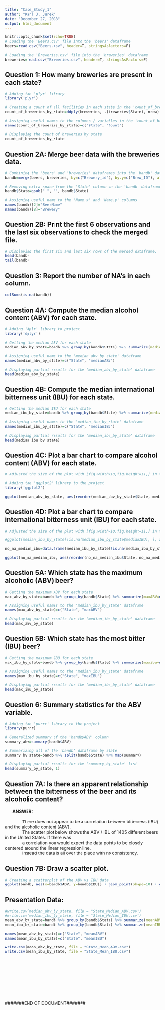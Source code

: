 ```yaml
---
title: "Case_Study_1"
author: "Karl J. Jurek"
date: "December 27, 2018"
output: html_document
---
```


```r
knitr::opts_chunk$set(echo=TRUE)
# Loading the 'Beers.csv' file into the 'beers' dataframe
beers=read.csv("Beers.csv", header=T, stringsAsFactors=F)

# Loading the 'Breweries.csv' file into the 'breweries' dataframe
breweries=read.csv("Breweries.csv", header=T, stringsAsFactors=F)
```

## Question 1: How many breweries are present in each state?

```r
# Adding the 'plyr' library
library('plyr')

# Creating a count of all facilities in each state in the 'count_of_breweries_by_state' data frame
count_of_breweries_by_state=ddply(breweries, .(breweries$State), nrow)

# Assigning useful names to the columns / variables in the 'count_of_breweries_by_state' data frame
names(count_of_breweries_by_state)=c("State", "Count")

# Displaying the count of breweries by state
count_of_breweries_by_state
```

## Question 2A: Merge beer data with the breweries data. 

```r
# Combining the 'beers' and 'breweries' dataframes into the 'bandb' dataframe
bandb=merge(beers, breweries, by=c("Brewery_id"), by.y=c("Brew_ID"), all=T)

# Removing extra space from the 'State' column in the 'bandb' dataframe
bandb$State=gsub(" ", "", bandb$State)

# Assigning useful name to the 'Name.x' and 'Name.y' columns
names(bandb)[2]="BeerName"
names(bandb)[8]="Brewery"
```


## Question 2B: Print the first 6 observations and the last six observations to check the merged file.

```r
# Displaying the first six and last six rows of the merged dataframe, 'bandb'
head(bandb)
tail(bandb)
```

## Question 3: Report the number of NA's in each column.

```r
colSums(is.na(bandb))
```

## Question 4A: Compute the median alcohol content (ABV) for each state.
```r
# Adding 'dplr' library to project
library('dplyr')

# Getting the median ABV for each state
median_abv_by_state=bandb %>% group_by(bandb$State) %>% summarize(medianabv=median(ABV, na.rm=T))

# Assigning useful name to the 'median_abv_by_state' dataframe
names(median_abv_by_state)=c("State", "medianABV")

# Displaying partial results for the 'median_abv_by_state' dataframe
head(median_abv_by_state)
```

## Question 4B: Compute the median international bitterness unit (IBU) for each state.
```r
# Getting the median IBU for each state
median_ibu_by_state=bandb %>% group_by(bandb$State) %>% summarize(medianibu=median(IBU, na.rm=T))

# Assigning useful names to the 'median_ibu_by_state' dataframe
names(median_ibu_by_state)=c("State", "medianIBU")

# Displaying partial results for the 'median_ibu_by_state' dataframe
head(median_ibu_by_state)
```

## Question 4C: Plot a bar chart to compare alcohol content (ABV) for each state.
```r
# Adjusted the size of the plot with [fig.width=10,fig.height=11,] in the code chunk for this section

# Adding the 'ggplot2' library to the project
library('ggplot2')

ggplot(median_abv_by_state, aes(reorder(median_abv_by_state$State, median_abv_by_state$medianABV), y=median_abv_by_state$medianABV, fill=median_abv_by_state$State)) + geom_bar(position="dodge", stat="identity") + ggtitle("Median ABV by State") + theme(plot.title = element_text(hjust = 0.5)) + labs(x="Alcohol by Volume (ABV)", y="States", fill="States") + coord_flip() + guides(fill=FALSE)
```

## Question 4D: Plot a bar chart to compare international bitterness unit (IBU) for each state.
```r
# Adjusted the size of the plot with [fig.width=10,fig.height=11,] in the code chunk for this section

#ggplot(median_ibu_by_state[!is.na(median_ibu_by_state$medianIBU), ], aes(reorder(median_ibu_by_state$State, median_ibu_by_state$medianIBU), y=median_ibu_by_state$medianIBU, fill=median_ibu_by_state$State)) + geom_bar(position="dodge", stat="identity") + ggtitle("Median IBU by State") + theme(plot.title = element_text(hjust = 0.5)) + labs(x="International Bitterness Unit (IBU)", y="States", fill="States") + coord_flip() + guides(fill=FALSE)

no_na_median_ibu=data.frame(median_ibu_by_state[!is.na(median_ibu_by_state$medianIBU), ])

ggplot(no_na_median_ibu, aes(reorder(no_na_median_ibu$State, no_na_median_ibu$medianIBU), y=no_na_median_ibu$medianIBU, fill=no_na_median_ibu$State)) + geom_bar(position="dodge", stat="identity") + ggtitle("Median IBU by State") + theme(plot.title = element_text(hjust = 0.5)) + labs(x="International Bitterness Unit (IBU)", y="States", fill="States") + coord_flip() + guides(fill=FALSE)

```

## Question 5A: Which state has the maximum alcoholic (ABV) beer?
```r
# Getting the maximum ABV for each state
max_abv_by_state=bandb %>% group_by(bandb$State) %>% summarize(maxABV=max(ABV, na.rm=T))

# Assigning useful names to the 'median_ibu_by_state' dataframe
names(max_abv_by_state)=c("State", "maxABV")

# Displaying partial results for the 'median_ibu_by_state' dataframe
head(max_abv_by_state)
```

## Question 5B: Which state has the most bitter (IBU) beer?
```r
# Getting the maximum IBU for each state
max_ibu_by_state=bandb %>% group_by(bandb$State) %>% summarize(maxibu=max(IBU, na.rm=T))

# Assigning useful names to the 'median_ibu_by_state' dataframe
names(max_ibu_by_state)=c("State", "maxIBU")

# Displaying partial results for the 'median_ibu_by_state' dataframe
head(max_ibu_by_state)
```

## Question 6: Summary statistics for the ABV variable.
```r
# Adding the 'purrr' library to the project
library(purrr)

# Generalized summary of the 'bandb$ABV' column
summary_abv=summary(bandb$ABV)

# Summarizing all of the 'bandb' dataframe by state
summary_by_state=bandb %>% split(bandb$State) %>% map(summary)

# Displaying partial results for the 'summary_by_state' list
head(summary_by_state, 1)
```

## Question 7A: Is there an apparent relationship between the bitterness of the beer and its alcoholic content?

|       <b>ANSWER:</b>
|
|               There does not appear to be a correlation between bitterness (IBU) and the alcoholic content (ABV).  
|               The scatter plot below shows the ABV / IBU of 1405 different beers in the United States.  If there was  
|               a correlation you would expect the data points to be closely centered around the linear regression line.
|               Instead the data is all over the place with no consistency.

## Question 7B: Draw a scatter plot.
```r
# Creating a scatterplot of the ABV vs IBU data
ggplot(bandb, aes(x=bandb$ABV, y=bandb$IBU)) + geom_point(shape=10) + geom_smooth(method=lm, se=FALSE) + ggtitle("IBU vs ABV for Beers in the United States") + theme(plot.title=element_text(hjust=0.5)) + labs(x="Alcohol by Volume (ABV)", y="International Bitternss Unit (IBU)")
```


## Presentation Data:
```r
#write.csv(median_abv_by_state, file = "State_Median_ABV.csv")
#write.csv(median_ibu_by_state, file = "State_Median_IBU.csv")
mean_abv_by_state=bandb %>% group_by(bandb$State) %>% summarize(meanABV=mean(ABV, na.rm=T))
mean_ibu_by_state=bandb %>% group_by(bandb$State) %>% summarize(meanIBU=mean(IBU, na.rm=T))

names(mean_abv_by_state)=c("State", "meanABV")
names(mean_ibu_by_state)=c("State", "meanIBU")

write.csv(mean_abv_by_state, file = "State_Mean_ABV.csv")
write.csv(mean_ibu_by_state, file = "State_Mean_IBU.csv")

```

|
|
|
|
|
|
|
|
| #######END OF DOCUMENT#######